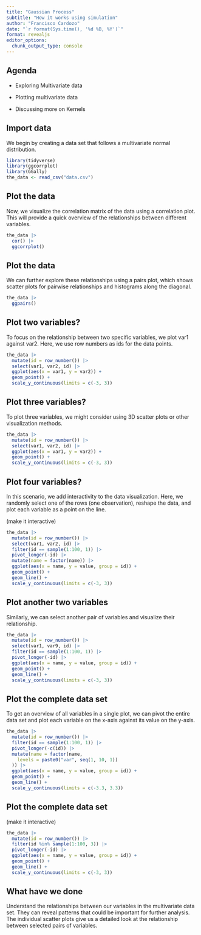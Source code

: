 ```yaml
---
title: "Gaussian Process"
subtitle: "How it works using simulation"
author: "Francisco Cardozo"
date: "`r format(Sys.time(), '%d %B, %Y')`"
format: revealjs
editor_options: 
  chunk_output_type: console
---
```



## Agenda

* Exploring Multivariate data

* Plotting multivariate data

* Discussing more on Kernels

## Import data

We begin by creating a data set that follows a multivariate normal distribution.

```r
library(tidyverse)
library(ggcorrplot)
library(GGally)
the_data <- read_csv("data.csv")
```

## Plot the data

Now, we visualize the correlation matrix of the data using a correlation plot. This will provide a quick overview of the relationships between different variables.

```r
the_data |>
  cor() |>
  ggcorrplot()
```

## Plot the data

We can further explore these relationships using a pairs plot, which shows scatter plots for pairwise relationships and histograms along the diagonal.

```r
the_data |>
  ggpairs()
```

## Plot two variables?

To focus on the relationship between two specific variables, we plot var1 against var2. Here, we use row numbers as ids for the data points.

```r
the_data |>
  mutate(id = row_number()) |>
  select(var1, var2, id) |>
  ggplot(aes(x = var1, y = var2)) +
  geom_point() +
  scale_y_continuous(limits = c(-3, 3))

```

## Plot three variables?

To plot three variables, we might consider using 3D scatter plots or other visualization methods.

```r
the_data |>
  mutate(id = row_number()) |>
  select(var1, var2, id) |>
  ggplot(aes(x = var1, y = var2)) +
  geom_point() +
  scale_y_continuous(limits = c(-3, 3))

```

## Plot four variables?

In this scenario, we add interactivity to the data visualization. Here, we randomly select one of the rows (one observation), reshape the data, and plot each variable as a point on the line.

(make it interactive)

```r
the_data |>
  mutate(id = row_number()) |>
  select(var1, var2, id) |>
  filter(id == sample(1:100, 1)) |>
  pivot_longer(-id) |>
  mutate(name = factor(name)) |>
  ggplot(aes(x = name, y = value, group = id)) +
  geom_point() +
  geom_line() +
  scale_y_continuous(limits = c(-3, 3))
```

## Plot another two variables

Similarly, we can select another pair of variables and visualize their relationship.

```r
the_data |>
  mutate(id = row_number()) |>
  select(var1, var9, id) |>
  filter(id == sample(1:100, 1)) |>
  pivot_longer(-id) |>
  ggplot(aes(x = name, y = value, group = id)) +
  geom_point() +
  geom_line() +
  scale_y_continuous(limits = c(-3, 3))
```

## Plot the complete data set

To get an overview of all variables in a single plot, we can pivot the entire data set and plot each variable on the x-axis against its value on the y-axis.

```r
the_data |>
  mutate(id = row_number()) |>
  filter(id == sample(1:100, 1)) |>
  pivot_longer(-c(id)) |>
  mutate(name = factor(name,
    levels = paste0("var", seq(1, 10, 1))
  )) |>
  ggplot(aes(x = name, y = value, group = id)) +
  geom_point() +
  geom_line() +
  scale_y_continuous(limits = c(-3.3, 3.3))
```

## Plot the complete data set

(make it interactive)

```r
the_data |>
  mutate(id = row_number()) |>
  filter(id %in% sample(1:100, 3)) |>
  pivot_longer(-id) |>
  ggplot(aes(x = name, y = value, group = id)) +
  geom_point() +
  geom_line() +
  scale_y_continuous(limits = c(-3, 3))
```

## What have we done

Understand the relationships between our variables in the multivariate data set. They can reveal patterns that could be important for further analysis. The individual scatter plots give us a detailed look at the relationship between selected pairs of variables.
